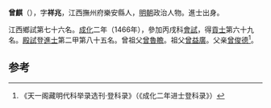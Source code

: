 '''曾麒'''（{{bd|1432年||？}}），字'''祥兆'''，江西撫州府樂安縣人，[[明朝|明朝]]政治人物。進士出身。

江西鄉試第七十六名。[[成化|成化]]二年（1466年），參加丙戌科[[會試|會試]]，得[[貢士|貢士]]第六十九名。[[殿試|殿試]]登[[進士|進士]]第二甲第八十五名。曾祖父[[曾魯瞻|曾魯瞻]]。祖父[[曾益廣|曾益廣]]。父亲[[曾俊德|曾俊德]]<ref>《天一阁藏明代科举录选刊·登科录》（《成化二年进士登科录》）</ref>。

==参考==
{{reflist}}
{{明朝人物小作品}}
{{成化二年丙戌科殿試金榜}}
